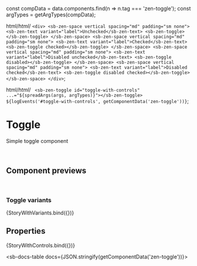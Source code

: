 
const compData = data.components.find(n => n.tag === 'zen-toggle');
const argTypes = getArgTypes(compData);

<Meta title="Forms/Toggle" component="zen-toggle" argTypes={argTypes} />

  html/*html*/ `
    <div>
      <sb-zen-space vertical spacing="md" padding="sm none">
        <sb-zen-text variant="label">Unchecked</sb-zen-text>
        <sb-zen-toggle></sb-zen-toggle>
      </sb-zen-space>
      <sb-zen-space vertical spacing="md" padding="sm none">
        <sb-zen-text variant="label">Checked</sb-zen-text>
        <sb-zen-toggle checked></sb-zen-toggle>
      </sb-zen-space>
      <sb-zen-space vertical spacing="md" padding="sm none">
        <sb-zen-text variant="label">Disabled unchecked</sb-zen-text>
        <sb-zen-toggle disabled></sb-zen-toggle>
      </sb-zen-space>
      <sb-zen-space vertical spacing="md" padding="sm none">
        <sb-zen-text variant="label">Disabled checked</sb-zen-text>
        <sb-zen-toggle disabled checked></sb-zen-toggle>
      </sb-zen-space>
    </div>
  `;

  html/*html*/ ` <sb-zen-toggle id="toggle-with-controls" ...="${spreadArgs(args, argTypes)}"></sb-zen-toggle>
    ${logEvents('#toggle-with-controls', getComponentData('zen-toggle'))}`;

# Toggle

Simple toggle component

<br />

## Component previews

<br />

### Toggle variants

<Canvas>
  <Story
    name="variants"
    args={{
      ...getDefaultArgs(argTypes),
    }}
  >
    {StoryWithVariants.bind({})}
  </Story>
</Canvas>

## Properties

<Canvas>
  <Story
    name="default"
    args={{
      ...getDefaultArgs(argTypes),
    }}
  >
    {StoryWithControls.bind({})}
  </Story>
</Canvas>

<ArgsTable story="default" />

<sb-docs-table docs={JSON.stringify(getComponentData('zen-toggle'))}></sb-docs-table>

